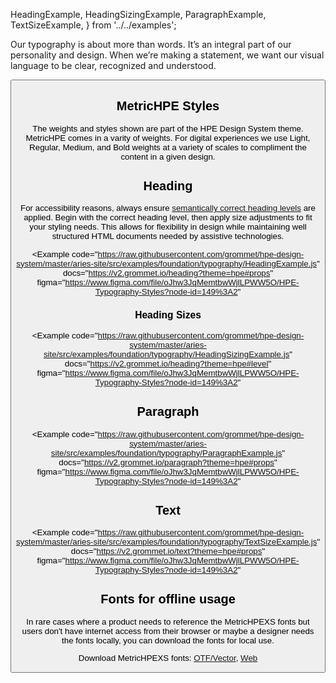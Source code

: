   HeadingExample,
  HeadingSizingExample,
  ParagraphExample,
  TextSizeExample,
} from '../../examples';

Our typography is about more than words. It’s an integral part of our personality and design. When we’re making a statement, we want our visual language to be clear, recognized and understood.

<Button
  alignSelf="start"
  label="See in Figma"
  href="https://www.figma.com/file/oJhw3JqMemtbwWjlLPWW5O/HPE-Typography-Styles?node-id=149%3A2"
  primary
  target="_blank"
  rel="noreferrer noopener"
/>

## MetricHPE Styles

The weights and styles shown are part of the HPE Design System theme. MetricHPE comes in a varity of weights. For digital experiences we use Light, Regular, Medium, and Bold weights at a variety of scales to compliment the content in a given design.

## Heading

For accessibility reasons, always ensure [semantically correct heading levels](https://developer.mozilla.org/en-US/docs/Web/HTML/Element/Heading_Elements#Usage_notes) are applied. Begin with the correct heading level, then apply size adjustments to fit your styling needs. This allows for flexibility in design while maintaining well structured HTML documents needed by assistive technologies.

<Example
  code="https://raw.githubusercontent.com/grommet/hpe-design-system/master/aries-site/src/examples/foundation/typography/HeadingExample.js"
  docs="https://v2.grommet.io/heading?theme=hpe#props"
  figma="https://www.figma.com/file/oJhw3JqMemtbwWjlLPWW5O/HPE-Typography-Styles?node-id=149%3A2"
>
  <HeadingExample />
</Example>

### Heading Sizes

<Example
  code="https://raw.githubusercontent.com/grommet/hpe-design-system/master/aries-site/src/examples/foundation/typography/HeadingSizingExample.js"
  docs="https://v2.grommet.io/heading?theme=hpe#level"
  figma="https://www.figma.com/file/oJhw3JqMemtbwWjlLPWW5O/HPE-Typography-Styles?node-id=149%3A2"
>
  <HeadingSizingExample />
</Example>

## Paragraph

<Example
  code="https://raw.githubusercontent.com/grommet/hpe-design-system/master/aries-site/src/examples/foundation/typography/ParagraphExample.js"
  docs="https://v2.grommet.io/paragraph?theme=hpe#props"
  figma="https://www.figma.com/file/oJhw3JqMemtbwWjlLPWW5O/HPE-Typography-Styles?node-id=149%3A2"
>
  <ParagraphExample />
</Example>

## Text

<Example
  code="https://raw.githubusercontent.com/grommet/hpe-design-system/master/aries-site/src/examples/foundation/typography/TextSizeExample.js"
  docs="https://v2.grommet.io/text?theme=hpe#props"
  figma="https://www.figma.com/file/oJhw3JqMemtbwWjlLPWW5O/HPE-Typography-Styles?node-id=149%3A2"
>
  <TextSizeExample />
</Example>

## Fonts for offline usage

In rare cases where a product needs to reference the MetricHPEXS fonts but users
don't have internet access from their browser or maybe a designer needs the fonts
locally, you can download the fonts for local use.

Download MetricHPEXS fonts: [OTF/Vector](https://d3hq6blov2iije.cloudfront.net/fonts/HPEXS-Metric-Fonts/MetricHPEXS-OTF.zip),
[Web](https://d3hq6blov2iije.cloudfront.net/fonts/HPEXS-Metric-Fonts/MetricHPEXS-Web.zip)
